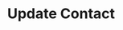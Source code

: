 ---
title: "Update Contact"
openapi: "PATCH /api/v2/contacts/{contact}"
sidebarTitle: "Update Contact"
description: "This endpoint provides a command to update an existing contact. Users can modify the contact's information, such as name, address, phone number, and email address. The system updates only completed fields while leaving empty ones unchanged."
---
